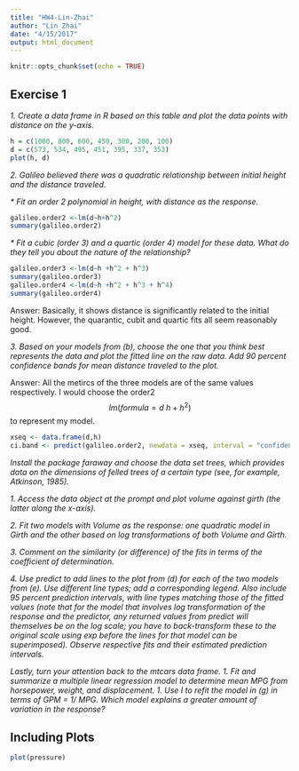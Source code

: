 ```yaml
---
title: "HW4-Lin-Zhai"
author: "Lin Zhai"
date: "4/15/2017"
output: html_document
---
```


```r
knitr::opts_chunk$set(echo = TRUE)
```

## Exercise 1

_1. Create a data frame in R based on this table and plot the data points with distance on the y-axis._

```r
h = c(1000, 800, 600, 450, 300, 200, 100)
d = c(573, 534, 495, 451, 395, 337, 353)
plot(h, d)
```


_2. Galileo believed there was a quadratic relationship between initial height and the distance traveled._

_* Fit an order 2 polynomial in height, with distance as the response._
```r
galileo.order2 <-lm(d~h+h^2)
summary(galileo.order2)

```


_* Fit a cubic (order 3) and a quartic (order 4) model for these data. What do they tell you about the nature of the relationship?_


```r
galileo.order3 <-lm(d~h +h^2 + h^3)
summary(galileo.order3)
galileo.order4 <-lm(d~h +h^2 + h^3 + h^4)
summary(galileo.order4)
```

Answer: Basically, it shows distance is significantly related to the initial height. However, the quarantic, cubit and quartic fits all seem reasonably good.

_3. Based on your models from (b), choose the one that you think best represents the data and plot the fitted line on the raw data. Add 90 percent confidence bands for mean distance traveled to the plot._

Answer: All the metircs of the three models are of the same values respectively. I would choose the order2 $$lm(formula = d ~ h + h^2)$$ to represent my model. 

```r
xseq <- data.frame(d,h)
ci.band <- predict(galileo.order2, newdata = xseq, interval = "confidence", level = 0.90)

```



_Install the package faraway and choose the data set trees, which provides data on the dimensions of felled trees of a certain type (see, for example, Atkinson, 1985)._

_1. Access the data object at the prompt and plot volume against girth (the latter along the x-axis)._

_2. Fit two models with Volume as the response: one quadratic model in Girth and the other based on log transformations of both Volume and Girth._


_3. Comment on the similarity (or difference) of the fits in terms of the coefficient of determination._

_4. Use predict to add lines to the plot from (d) for each of the two models from (e). Use different line types; add a corresponding legend. Also include 95 percent prediction intervals, with line types matching those of the fitted values (note that for the model that involves log transformation of the response and the predictor, any returned values from predict will themselves be on the log scale; you have to back-transform these to the original scale using exp before the lines for that model can be superimposed). Observe respective fits and their estimated prediction intervals._

_Lastly, turn your attention back to the mtcars data frame. 1. Fit and summarize a multiple linear regression model to determine mean MPG from horsepower, weight, and displacement. 1. Use I to refit the model in (g) in terms of GPM = 1/ MPG. Which model explains a greater amount of variation in the response?_



## Including Plots



```r
plot(pressure)
```


